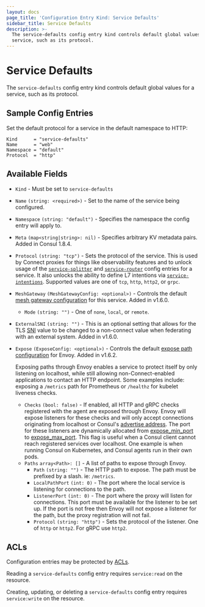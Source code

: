 ```yaml
---
layout: docs
page_title: 'Configuration Entry Kind: Service Defaults'
sidebar_title: Service Defaults
description: >-
  The service-defaults config entry kind controls default global values for a
  service, such as its protocol.
---
```


# Service Defaults

The `service-defaults` config entry kind controls default global values for a
service, such as its protocol.

## Sample Config Entries

Set the default protocol for a service in the default namespace to HTTP:

```hcl
Kind      = "service-defaults"
Name      = "web"
Namespace = "default"
Protocol  = "http"
```

## Available Fields

- `Kind` - Must be set to `service-defaults`

- `Name` `(string: <required>)` - Set to the name of the service being configured.

- `Namespace` `(string: "default")` <EnterpriseAlert inline /> - Specifies the namespace the config entry will apply to.

- `Meta` `(map<string|string>: nil)` - Specifies arbitrary KV metadata pairs. Added in Consul 1.8.4.

- `Protocol` `(string: "tcp")` - Sets the protocol of the service. This is used
  by Connect proxies for things like observability features and to unlock usage
  of the [`service-splitter`](/docs/agent/config-entries/service-splitter) and
  [`service-router`](/docs/agent/config-entries/service-router) config entries
  for a service. It also unlocks the ability to define L7 intentions via
  [`service-intentions`](/docs/agent/config-entries/service-intentions).
  Supported values are one of `tcp`, `http`, `http2`, or `grpc`.

- `MeshGateway` `(MeshGatewayConfig: <optional>)` - Controls the default
  [mesh gateway configuration](/docs/connect/mesh-gateway#connect-proxy-configuration)
  for this service. Added in v1.6.0.

  - `Mode` `(string: "")` - One of `none`, `local`, or `remote`.

- `ExternalSNI` `(string: "")` - This is an optional setting that allows for
  the TLS [SNI](https://en.wikipedia.org/wiki/Server_Name_Indication) value to
  be changed to a non-connect value when federating with an external system.
  Added in v1.6.0.

- `Expose` `(ExposeConfig: <optional>)` - Controls the default
  [expose path configuration](/docs/connect/registration/service-registration#expose-paths-configuration-reference)
  for Envoy. Added in v1.6.2.

  Exposing paths through Envoy enables a service to protect itself by only listening on localhost, while still allowing
  non-Connect-enabled applications to contact an HTTP endpoint.
  Some examples include: exposing a `/metrics` path for Prometheus or `/healthz` for kubelet liveness checks.

  - `Checks` `(bool: false)` - If enabled, all HTTP and gRPC checks registered with the agent are exposed through Envoy.
    Envoy will expose listeners for these checks and will only accept connections originating from localhost or Consul's
    [advertise address](/docs/agent/options#advertise). The port for these listeners are dynamically allocated from
    [expose_min_port](/docs/agent/options#expose_min_port) to [expose_max_port](/docs/agent/options#expose_max_port).
    This flag is useful when a Consul client cannot reach registered services over localhost. One example is when running
    Consul on Kubernetes, and Consul agents run in their own pods.
  - `Paths` `array<Path>: []` - A list of paths to expose through Envoy.
    - `Path` `(string: "")` - The HTTP path to expose. The path must be prefixed by a slash. ie: `/metrics`.
    - `LocalPathPort` `(int: 0)` - The port where the local service is listening for connections to the path.
    - `ListenerPort` `(int: 0)` - The port where the proxy will listen for connections. This port must be available for
      the listener to be set up. If the port is not free then Envoy will not expose a listener for the path,
      but the proxy registration will not fail.
    - `Protocol` `(string: "http")` - Sets the protocol of the listener. One of `http` or `http2`. For gRPC use `http2`.

## ACLs

Configuration entries may be protected by [ACLs](/docs/security/acl).

Reading a `service-defaults` config entry requires `service:read` on the resource.

Creating, updating, or deleting a `service-defaults` config entry requires
`service:write` on the resource.
